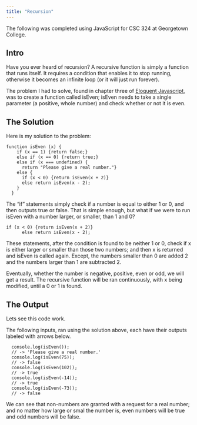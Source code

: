 ```yaml
---
title: "Recursion"
---
```

The following was completed using JavaScript for CSC 324 at Georgetown College.

## Intro
Have you ever heard of recursion? A recursive function is simply a function that runs itself. It requires a condition that enables it to stop running, otherwise it becomes an infinite loop (or it will just run forever).

The problem I had to solve, found in chapter three of [Eloquent Javascript](https://eloquentjavascript.net), was to create a function called isEven; isEven needs to take a single parameter (a positive, whole number) and check whether or not it is even.

## The Solution
Here is my solution to the problem:
```
function isEven (x) {
    if (x == 1) {return false;} 
    else if (x == 0) {return true;}
    else if (x === undefined) {
      return "Please give a real number."}
    else {
      if (x < 0) {return isEven(x + 2)}
      else return isEven(x - 2);
    }
  }
```
The "if" statements simply check if a number is equal to either 1 or 0, and then outputs true or false. That is simple enough, but what if we were to run isEven with a number larger, or smaller, than 1 and 0?
```
if (x < 0) {return isEven(x + 2)}
      else return isEven(x - 2);
```
These statements, after the condition is found to be neither 1 or 0, check if x is either larger or smaller than those two numbers; and then x is returned and isEven is called again. Except, the numbers smaller than 0 are added 2 and the numbers larger than 1 are subtracted 2. 

Eventually, whether the number is negative, positive, even or odd, we will get a result. The recursive function will be ran continuously, with x being modified, until a 0 or 1 is found.

## The Output
Lets see this code work.

The following inputs, ran using the solution above, each have their outputs labeled with arrows below.

```
  console.log(isEven());
  // -> 'Please give a real number.'
  console.log(isEven(75));
  // -> false
  console.log(isEven(102));
  // -> true
  console.log(isEven(-14));
  // -> true
  console.log(isEven(-73));
  // -> false
```

We can see that non-numbers are granted with a request for a real number; and no matter how large or smal the number is, even numbers will be true and odd numbers will be false.